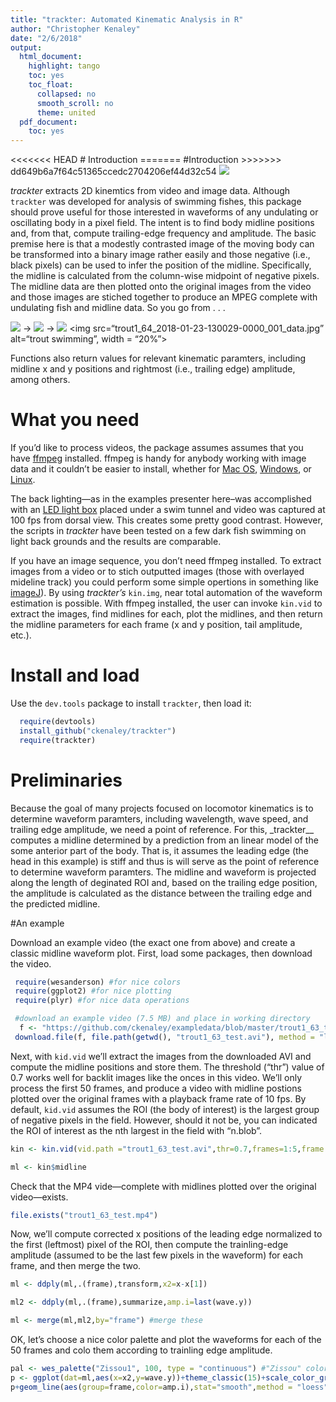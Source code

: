 ```yaml
---
title: "trackter: Automated Kinematic Analysis in R"
author: "Christopher Kenaley"
date: "2/6/2018"
output:
  html_document:
    highlight: tango
    toc: yes
    toc_float:
      collapsed: no
      smooth_scroll: no
      theme: united
  pdf_document:
    toc: yes
---
```



<<<<<<< HEAD
# Introduction
=======
#Introduction
>>>>>>> dd649b6a7f64c51365ccedc2704206ef44d32c54
 ![](trackterlogo.png) 
<br>

_trackter_ extracts 2D kinemtics from video and image data. Although `trackter` was developed for analysis of swimming fishes, this package should prove useful for those interested in waveforms of any undulating or oscillating body in a pixel field. The intent is to find body midline positions and, from that, compute trailing-edge frequency and amplitude. The basic premise here is that a modestly contrasted image of the moving body can be transformed into a binary image rather easily and those negative (i.e., black pixels) can be used to infer the position of the midline. Specifically, the midline is calculated from the column-wise midpoint of negative pixels. The midline data are then plotted onto the original images from the video and those images are stiched together to produce an MPEG complete with undulating fish and midline data. So you go from . . .

![](trout1_64_2018-01-23-130029-0000001.jpg)
 $\rightarrow$ 
![](trout1_64_2018-01-23-130029-0000.avi_001_bin.jpg)
$\rightarrow$ 
![](trout1_64_2018-01-23-130029-0000_001_data.jpg)
<img src="trout1_64_2018-01-23-130029-0000_001_data.jpg" alt="trout swimming", width = "20%">

Functions also return values for relevant kinematic paramters, including midline x and y positions and rightmost (i.e., trailing edge) amplitude, among others.

# What you need

If you'd like to process videos, the package assumes assumes that you have [ffmpeg](https://www.ffmpeg.org/) installed. ffmpeg is handy for anybody working with image data and it couldn't be easier to install, whether for [Mac OS](https://github.com/fluent-ffmpeg/node-fluent-ffmpeg/wiki/Installing-ffmpeg-on-Mac-OS-X), [Windows](https://github.com/adaptlearning/adapt_authoring/wiki/Installing-FFmpeg), or [Linux](https://www.ostechnix.com/install-ffmpeg-linux/).

The back lighting---as in the examples presenter here--was accomplished with an [LED light box](http://a.co/hIbIxNq) placed under a swim tunnel and video was captured at 100 fps from dorsal view. This creates some pretty good contrast. However, the scripts in _trackter_ have been tested on a few dark fish swimming on light back grounds and the results are comparable.

If you have an image sequence, you don't need ffmpeg installed. To extract images from a video or to stich outputted images (those with overlayed mideline track) you could perform some simple opertions in something like [imageJ](https://imagej.nih.gov/ij/)). By using _trackter's_ `kin.img`, near total automation of the waveform estimation is possible. With ffmpeg installed, the user can invoke `kin.vid` to extract the images, find midlines for each, plot the midlines, and then return the midline parameters for each frame (x and y position, tail amplitude, etc.).


# Install and load

Use the `dev.tools` package to install `trackter`, then load it:

```r
  require(devtools)
  install_github("ckenaley/trackter")
  require(trackter)
```

# Preliminaries

Because the goal of many projects focused on locomotor kinematics is to determine waveform paramters,  including wavelength, wave speed, and trailing edge amplitude, we need a point of reference. For this, _trackter__ computes a midline determined by a prediction from an linear model of the some anterior part of the body. That is, it assumes the leading edge (the head in this example) is stiff and thus is will serve as the point of reference to determine waveform paramters. The midline and waveform is projected along the length of deginated ROI and, based on the trailing edge position, the amplitude is calculated as the distance between the trailing edge and the predicted midline. 

#An example

Download an example video (the exact one from above) and create a classic midline waveform plot. First, load some packages, then download the video.

```r
 require(wesanderson) #for nice colors
 require(ggplot2) #for nice plotting
 require(plyr) #for nice data operations

 #download an example video (7.5 MB) and place in working directory
  f <- "https://github.com/ckenaley/exampledata/blob/master/trout1_63_test.avi?raw=true"
 download.file(f, file.path(getwd(), "trout1_63_test.avi"), method = "libcurl")

```


Next, with `kid.vid` we'll extract  the images from the downloaded AVI and compute the midline positions and store them. The threshold ("thr") value of 0.7 works well for backlit images like the onces in this video. We'll only process the first 50 frames, and produce a video with midline postions plotted over the original frames with a playback frame rate of 10 fps. By default, `kid.vid` assumes the ROI (the body of interest) is the largest group of negative pixels in the field. However, should it not be, you can indicated the ROI of interest as the nth largest in the field with "n.blob".

```r
kin <- kin.vid(vid.path ="trout1_63_test.avi",thr=0.7,frames=1:5,frame.rate=10,flip = T)

ml <- kin$midline
```

Check that the MP4 vide---complete with midlines plotted over the original video---exists.

```r
file.exists("trout1_63_test.mp4")
```

Now, we'll compute corrected x positions of the leading edge normalized to the first (leftmost) pixel of the ROI, then compute the trainling-edge amplitude (assumed to be the last few pixels in the waveform) for each frame, and then merge the two.

```r
ml <- ddply(ml,.(frame),transform,x2=x-x[1])

ml2 <- ddply(ml,.(frame),summarize,amp.i=last(wave.y))

ml <- merge(ml,ml2,by="frame") #merge these
```

OK, let's choose a nice color palette and plot the waveforms for each of the 50 frames and colo them according to trainling edge amplitude.
```r
pal <- wes_palette("Zissou1", 100, type = "continuous") #"Zissou" color palette
p <- ggplot(dat=ml,aes(x=x2,y=wave.y))+theme_classic(15)+scale_color_gradientn(colours = pal)
p+geom_line(aes(group=frame,color=amp.i),stat="smooth",method = "loess", size = 1.5,alpha = 0.5)
```


